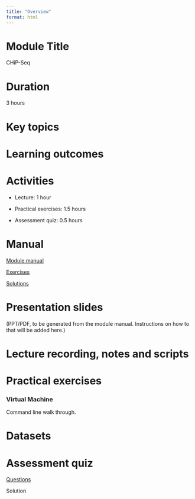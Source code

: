 ```yaml
---
title: "Overview"
format: html
---
```


# Module Title

CHiP-Seq

# Duration

3 hours

# Key topics

# Learning outcomes

# Activities

-   Lecture: 1 hour

-   Practical exercises: 1.5 hours

-   Assessment quiz: 0.5 hours

# Manual

[Module manual](module7_manual.qmd)

[Exercises](module7_exercises.qmd)

[Solutions](module7_solutions.qmd)

# Presentation slides

(PPT/PDF, to be generated from the module manual. Instructions on how to that will be added here.)

# Lecture recording, notes and scripts

# Practical exercises

### Virtual Machine

Command line walk through.

# Datasets

# Assessment quiz

[Questions](module7_assessment.qmd)

Solution
